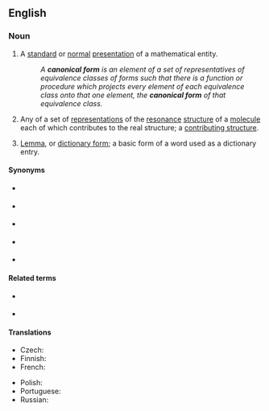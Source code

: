 ==English==

===Noun===
{{wikipedia}}
{{en-noun}}

# {{lb|en|mathematics|computing}} A [[standard]] or [[normal]] [[presentation]] of a mathematical entity.
#: ''A '''canonical form''' is an element of a set of representatives of equivalence classes of forms such that there is a function or procedure which projects every element of each equivalence class onto that one element, the '''canonical form''' of that equivalence class.''
# {{lb|en|chemistry}} Any of a set of [[representation]]s of the [[resonance]] [[structure]] of a [[molecule]] each of which contributes to the real structure; a [[contributing structure]].
# {{lb|en|linguistics|rare}} [[lemma|Lemma]], or [[dictionary form]]; a basic form of a word used as a dictionary entry.

====Synonyms====
* {{l|en|normal form}} {{qualifier|mathematics}}
* {{l|en|standard form}} {{qualifier|mathematics}}
* {{l|en|citation form}} {{qualifier|linguistics}}
* {{l|en|dictionary form}} {{qualifier|linguistics}}
* {{l|en|basic form}} {{qualifier|linguistics}}

====Related terms====
* {{l|en|headword}} {{qualifier|linguistics}}
* {{l|en|lemma}} {{qualifier|linguistics}}

====Translations====
{{trans-top|standard or normal presentation of a mathematical entity}}
* Czech: {{t|cs|kanonický tvar|m}}
* Finnish: {{t|fi|normaalimuoto}}
* French: {{t+|fr|forme canonique|f}}
{{trans-mid}}
* Polish: {{t|pl|postać kanoniczna|f}}
* Portuguese: {{t|pt|forma canônica|f}}
* Russian: {{t|ru|канони́ческая фо́рма|f}}
{{trans-bottom}}